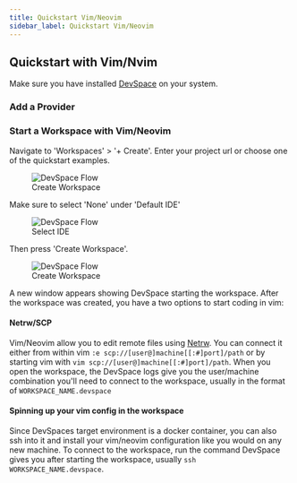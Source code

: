 ```yaml
---
title: Quickstart Vim/Neovim
sidebar_label: Quickstart Vim/Neovim
---
```



## Quickstart with Vim/Nvim

Make sure you have installed [DevSpace](./install.mdx) on your system.

### Add a Provider

<AddProvider />

### Start a Workspace with Vim/Neovim

Navigate to 'Workspaces' > '+ Create'. Enter your project url or choose one of the quickstart examples. 

<figure>
<img src="/docs/media/create-workspace-repo.png" alt="DevSpace Flow" />
  <figcaption>Create Workspace</figcaption>
</figure>

Make sure to select 'None' under 'Default IDE'

<figure>
  <img src="/docs/media/create-workspace-vim.png" alt="DevSpace Flow" />
  <figcaption>Select IDE</figcaption>
</figure>

Then press 'Create Workspace'.

<figure>
  <img src="/docs/media/create-workspace-final-vim.png" alt="DevSpace Flow" />
  <figcaption>Create Workspace</figcaption>
</figure>

A new window appears showing DevSpace starting the workspace.
After the workspace was created, you have a two options to start coding in vim:

#### Netrw/SCP

Vim/Neovim allow you to edit remote files using [Netrw](https://www.vim.org/scripts/script.php?script_id=1075). 
You can connect it either from within vim `:e scp://[user@]machine[[:#]port]/path` or by starting vim with `vim scp://[user@]machine[[:#]port]/path`.
When you open the workspace, the DevSpace logs give you the user/machine combination you'll need to connect to the workspace, usually in the format of `WORKSPACE_NAME.devspace` 

#### Spinning up your vim config in the workspace

Since DevSpaces target environment is a docker container, you can also ssh into it and install your vim/neovim configuration like you would on any new machine.
To connect to the workspace, run the command DevSpace gives you after starting the workspace, usually `ssh WORKSPACE_NAME.devspace`.
